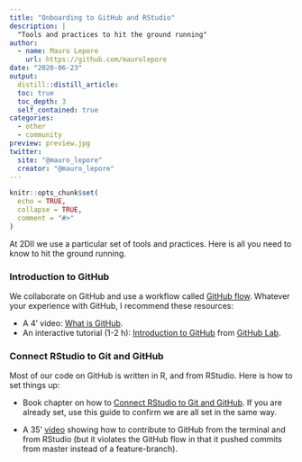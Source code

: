 ```yaml
---
title: "Onboarding to GitHub and RStudio"
description: |
  "Tools and practices to hit the ground running"
author:
  - name: Mauro Lepore
    url: https://github.com/maurolepore
date: "2020-06-23"
output: 
  distill::distill_article:
  toc: true
  toc_depth: 3
  self_contained: true
categories:
  - other
  - community
preview: preview.jpg
twitter:
  site: "@mauro_lepore"
  creator: "@mauro_lepore"
---
```


```r
knitr::opts_chunk$set(
  echo = TRUE,
  collapse = TRUE,
  comment = "#>"
)
```

At 2DII we use a particular set of tools and practices. Here is all you need to know to hit the ground running.

### Introduction to GitHub

We collaborate on GitHub and use a workflow called [GitHub flow](https://guides.github.com/introduction/flow/). Whatever your experience with GitHub, I recommend these resources:

* A 4' video: [What is GitHub](https://youtu.be/w3jLJU7DT5E).
* An interactive tutorial (1-2 h): [Introduction to GitHub](https://lab.github.com/githubtraining/introduction-to-github) from [GitHub Lab](https://youtu.be/9S0p8YMQzsM).

### Connect RStudio to Git and GitHub

Most of our code on GitHub is written in R, and from RStudio. Here is how to set things up:

* Book chapter on how to [Connect RStudio to Git and GitHub](https://happygitwithr.com/rstudio-git-github.html). If you are already set, use this guide to confirm we are all set in the same way.

* A 35' [video](https://youtu.be/y8lOGz1yAj4) showing how to contribute to GitHub from the terminal and from RStudio (but it violates the GitHub flow in that it pushed commits from master instead of a feature-branch).
